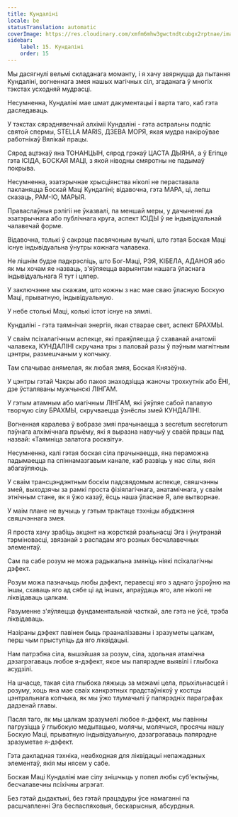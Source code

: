 ```yaml
---
title: Кундаліні
locale: be
statusTranslation: automatic
coverImage: https://res.cloudinary.com/xmfm6mhw3gwctndtcubgx2rptnae/image/upload/v1741354419/small_cover_la_gran_rebelion_28716e29d2.webp
sidebar:
    label: 15. Кундаліні
    order: 15
---
```

Мы дасягнулі вельмі складанага моманту, і я хачу звярнуцца да пытання Кундаліні, вогненнага змея нашых магічных сіл, згаданага ў многіх тэкстах усходняй мудрасці.

Несумненна, Кундаліні мае шмат дакументацыі і варта таго, каб гэта даследаваць.

У тэкстах сярэднявечнай алхіміі Кундаліні - гэта астральны подпіс святой спермы, STELLA MARIS, ДЗЕВА МОРЯ, якая мудра накіроўвае работнікаў Вялікай працы.

Сярод ацтэкаў яна ТОНАНЦЫН, сярод грэкаў ЦАСТА ДЫЯНА, а ў Егіпце гэта ІСІДА, БОСКАЯ МАЦІ, з якой ніводны смяротны не падымаў покрыва.

Несумненна, эзатэрычнае хрысціянства ніколі не пераставала пакланяцца Боскай Маці Кундаліні; відавочна, гэта МАРА, ці, лепш сказаць, РАМ-ІО, МАРЫЯ.

Праваслаўныя рэлігіі не ўказвалі, па меншай меры, у дачыненні да эзатэрычнага або публічнага круга, аспект ІСІДЫ ў яе індывідуальнай чалавечай форме.

Відавочна, толькі ў сакрэце пасвячоным вучылі, што гэтая Боская Маці існуе індывідуальна ўнутры кожнага чалавека.

Не лішнім будзе падкрэсліць, што Бог-Маці, РЭЯ, КІБЕЛА, АДАНОЯ або як мы хочам яе назваць, з'яўляецца варыянтам нашага ўласнага індывідуальнага Я тут і цяпер.

У заключэнне мы скажам, што кожны з нас мае сваю ўласную Боскую Маці, прыватную, індывідуальную.

У небе столькі Маці, колькі істот існуе на зямлі.

Кундаліні - гэта таямнічая энергія, якая стварае свет, аспект БРАХМЫ.

У сваім псіхалагічным аспекце, які праяўляецца ў схаванай анатоміі чалавека, КУНДАЛІНІ скручана тры з паловай разы ў пэўным магнітным цэнтры, размешчаным у копчыку.

Там спачывае анямелая, як любая змяя, Боская Князёўна.

У цэнтры гэтай Чакры або пакоя знаходзіцца жаночы трохкутнік або ЁНІ, дзе ўсталяваны мужчынскі ЛІНГАМ.

У гэтым атамным або магічным ЛІНГАМ, які ўяўляе сабой палавую творчую сілу БРАХМЫ, скручваецца ўзнёслы змей КУНДАЛІНІ.

Вогненная каралева ў вобразе змяі прачынаецца з secretum secretorum пэўнага алхімічнага прыёму, які я выразна навучыў у сваёй працы пад назвай: «Таямніца залатога росквіту».

Несумненна, калі гэтая боская сіла прачынаецца, яна пераможна падымаецца па спіннамазгавым канале, каб развіць у нас сілы, якія абагаўляюць.

У сваім трансцэндэнтным боскім падсвядомым аспекце, свяшчэнны змей, выходзячы за рамкі проста фізіялагічнага, анатамічнага, у сваім этнічным стане, як я ўжо казаў, ёсць наша ўласнае Я, але вытворнае.

У маім плане не вучыць у гэтым трактаце тэхніцы абуджэння свяшчэннага змея.

Я проста хачу зрабіць акцэнт на жорсткай рэальнасці Эга і ўнутранай тэрміновасці, звязанай з распадам яго розных бесчалавечных элементаў.

Сам па сабе розум не можа радыкальна змяніць ніякі псіхалагічны дэфект.

Розум можа пазначыць любы дэфект, перавесці яго з аднаго ўзроўню на іншы, схаваць яго ад сябе ці ад іншых, апраўдаць яго, але ніколі не ліквідаваць цалкам.

Разуменне з'яўляецца фундаментальнай часткай, але гэта не ўсё, трэба ліквідаваць.

Назіраны дэфект павінен быць прааналізаваны і зразуметы цалкам, перш чым прыступіць да яго ліквідацыі.

Нам патрэбна сіла, вышэйшая за розум, сіла, здольная атамічна дэзагрэгаваць любое я-дэфект, якое мы папярэдне выявілі і глыбока асудзілі.

На шчасце, такая сіла глыбока ляжыць за межамі цела, прыхільнасцей і розуму, хоць яна мае сваіх канкрэтных прадстаўнікоў у костцы цэнтральнага копчыка, як мы ўжо тлумачылі ў папярэдніх параграфах дадзенай главы.

Пасля таго, як мы цалкам зразумелі любое я-дэфект, мы павінны пагрузіцца ў глыбокую медытацыю, молячы, молячыся, просячы нашу Боскую Маці, прыватную індывідуальную, дэзагрэгаваць папярэдне зразуметае я-дэфект.

Гэта дакладная тэхніка, неабходная для ліквідацыі непажаданых элементаў, якія мы нясем у сабе.

Боская Маці Кундаліні мае сілу знішчыць у попел любы суб'ектыўны, бесчалавечны псіхічны агрэгат.

Без гэтай дыдактыкі, без гэтай працэдуры ўсе намаганні па расшчапленні Эга беспаспяховыя, бескарысныя, абсурдныя.

